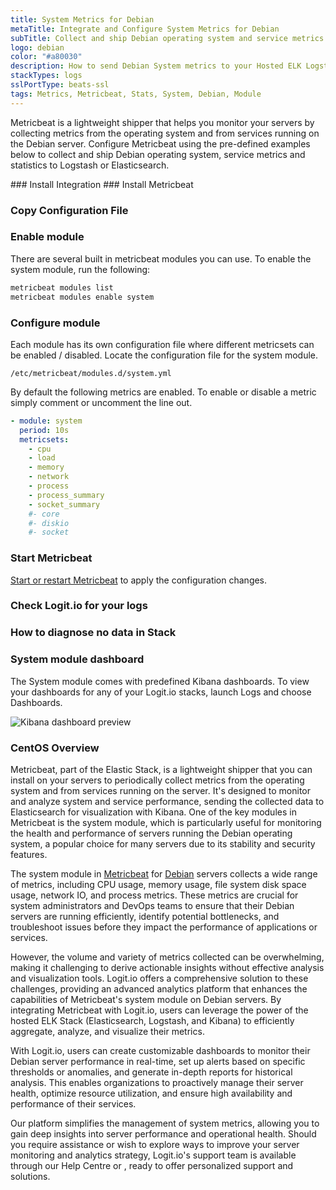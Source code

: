 ```yaml
---
title: System Metrics for Debian
metaTitle: Integrate and Configure System Metrics for Debian
subTitle: Collect and ship Debian operating system and service metrics to Logstash and Elasticsearch
logo: debian
color: "#a80030"
description: How to send Debian System metrics to your Hosted ELK Logstash instance. Configure Metricbeat to send Debian System metrics to Logstash or Elasticsearch.
stackTypes: logs
sslPortType: beats-ssl
tags: Metrics, Metricbeat, Stats, System, Debian, Module
---
```


Metricbeat is a lightweight shipper that helps you monitor your servers by collecting metrics from the operating system and from services 
running on the Debian server. Configure Metricbeat using the pre-defined examples below to collect and ship Debian operating system, 
service metrics and statistics to Logstash or Elasticsearch.

<Steps>
  ### Install Integration
  <InstallIntegration/>
  ### Install Metricbeat

  <InstallBeat beatname="metricbeat" />

  ### Copy Configuration File

  <MetricbeatOutput />

  ### Enable module

  There are several built in metricbeat modules you can use. To enable the system module, run the following:

  ```bash copy
  metricbeat modules list
  metricbeat modules enable system
  ```

  ### Configure module

  Each module has its own configuration file where different metricsets can be enabled / disabled. Locate the configuration file for the system module.

  `/etc/metricbeat/modules.d/system.yml`

  By default the following metrics are enabled. To enable or disable a metric simply comment or uncomment the line out.

  ```yaml copy
  - module: system
    period: 10s
    metricsets:
      - cpu
      - load
      - memory
      - network
      - process
      - process_summary
      - socket_summary
      #- core
      #- diskio
      #- socket
  ```

  ### Start Metricbeat

  [Start or restart Metricbeat](https://www.elastic.co/guide/en/beats/metricbeat/master/metricbeat-starting.html) 
  to apply the configuration changes.

  ### Check Logit.io for your logs

  <LaunchStack utmMedium="logs" utmCampaign="debian_metricbeat" source="metrics_system_debian" />

  ### How to diagnose no data in Stack

  <DiagnoseNoData />

  ### System module dashboard

  The System module comes with predefined Kibana dashboards. To view your dashboards for any of your Logit.io stacks, launch Logs and choose Dashboards.

  ![Kibana dashboard preview](@/images/integrations/metricbeats/metricbeat_system_module.png)

</Steps>

### CentOS Overview

Metricbeat, part of the Elastic Stack, is a lightweight shipper that you can install on your servers to periodically collect metrics from 
the operating system and from services running on the server. It's designed to monitor and analyze system and service performance, sending 
the collected data to Elasticsearch for visualization with Kibana. One of the key modules in Metricbeat is the system module, which is 
particularly useful for monitoring the health and performance of servers running the Debian operating system, a popular choice for many 
servers due to its stability and security features.

The system module in [Metricbeat](/integrations/log-management/shippers/metricbeat) for [Debian](/integrations/log-management/operating-systems/debian) 
servers collects a wide range of metrics, including CPU usage, memory usage, file system disk space usage, network IO, and process metrics. 
These metrics are crucial for system administrators and DevOps teams to ensure that their Debian servers are running efficiently, identify 
potential bottlenecks, and troubleshoot issues before they impact the performance of applications or services.

However, the volume and variety of metrics collected can be overwhelming, making it challenging to derive actionable insights without 
effective analysis and visualization tools. Logit.io offers a comprehensive solution to these challenges, providing an advanced analytics 
platform that enhances the capabilities of Metricbeat's system module on Debian servers. By integrating Metricbeat with Logit.io, users can 
leverage the power of the hosted ELK Stack (Elasticsearch, Logstash, and Kibana) to efficiently aggregate, analyze, and visualize their metrics.

With Logit.io, users can create customizable dashboards to monitor their Debian server performance in real-time, set up alerts based on 
specific thresholds or anomalies, and generate in-depth reports for historical analysis. This enables organizations to proactively manage 
their server health, optimize resource utilization, and ensure high availability and performance of their services.

 Our platform simplifies the management of system metrics, allowing you to gain deep insights into server performance and operational health. 
 Should you require assistance or wish to explore ways to improve your server monitoring and analytics strategy, Logit.io's support team is 
 available through our Help Centre or <IntercomButton text="live chat" />, ready to offer personalized support and solutions.
